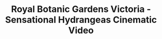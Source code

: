 ---
title: "Royal Botanic Gardens Victoria - Sensational Hydrangeas Cinematic Video"
publishedAt: "2025-01-08"
images:
  - "/images/projects/project-01/video-01.mp4"
---